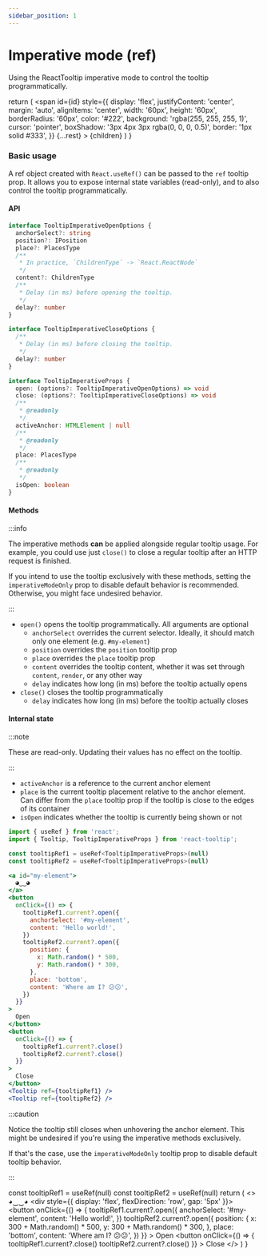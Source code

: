 ```yaml
---
sidebar_position: 1
---
```


# Imperative mode (ref)

Using the ReactTooltip imperative mode to control the tooltip programmatically.


  return (
    <span
      id={id}
      style={{
        display: 'flex',
        justifyContent: 'center',
        margin: 'auto',
        alignItems: 'center',
        width: '60px',
        height: '60px',
        borderRadius: '60px',
        color: '#222',
        background: 'rgba(255, 255, 255, 1)',
        cursor: 'pointer',
        boxShadow: '3px 4px 3px rgba(0, 0, 0, 0.5)',
        border: '1px solid #333',
      }}
      {...rest}
    >
      {children}
    </span>
  )
}

### Basic usage

A ref object created with `React.useRef()` can be passed to the `ref` tooltip prop.
It allows you to expose internal state variables (read-only), and to also control the tooltip programmatically.

#### API

```ts
interface TooltipImperativeOpenOptions {
  anchorSelect?: string
  position?: IPosition
  place?: PlacesType
  /**
   * In practice, `ChildrenType` -> `React.ReactNode`
   */
  content?: ChildrenType
  /**
   * Delay (in ms) before opening the tooltip.
   */
  delay?: number
}

interface TooltipImperativeCloseOptions {
  /**
   * Delay (in ms) before closing the tooltip.
   */
  delay?: number
}

interface TooltipImperativeProps {
  open: (options?: TooltipImperativeOpenOptions) => void
  close: (options?: TooltipImperativeCloseOptions) => void
  /**
   * @readonly
   */
  activeAnchor: HTMLElement | null
  /**
   * @readonly
   */
  place: PlacesType
  /**
   * @readonly
   */
  isOpen: boolean
}
```

#### Methods

:::info

The imperative methods <b>can</b> be applied alongside regular tooltip usage. For example, you could use just `close()` to close a regular tooltip after an HTTP request is finished.

If you intend to use the tooltip exclusively with these methods, setting the `imperativeModeOnly` prop to disable default behavior is recommended. Otherwise, you might face undesired behavior.

:::

- `open()` opens the tooltip programmatically. All arguments are optional
  - `anchorSelect` overrides the current selector. Ideally, it should match only one element (e.g. `#my-element`)
  - `position` overrides the `position` tooltip prop
  - `place` overrides the `place` tooltip prop
  - `content` overrides the tooltip content, whether it was set through `content`, `render`, or any other way
  - `delay` indicates how long (in ms) before the tooltip actually opens
- `close()` closes the tooltip programmatically
  - `delay` indicates how long (in ms) before the tooltip actually closes

#### Internal state

:::note

These are read-only. Updating their values has no effect on the tooltip.

:::

- `activeAnchor` is a reference to the current anchor element
- `place` is the current tooltip placement relative to the anchor element. Can differ from the `place` tooltip prop if the tooltip is close to the edges of its container
- `isOpen` indicates whether the tooltip is currently being shown or not

```jsx
import { useRef } from 'react';
import { Tooltip, TooltipImperativeProps } from 'react-tooltip';

const tooltipRef1 = useRef<TooltipImperativeProps>(null)
const tooltipRef2 = useRef<TooltipImperativeProps>(null)

<a id="my-element">
  ◕‿‿◕
</a>
<button 
  onClick={() => {
    tooltipRef1.current?.open({
      anchorSelect: '#my-element',
      content: 'Hello world!',
    })
    tooltipRef2.current?.open({
      position: {
        x: Math.random() * 500,
        y: Math.random() * 300,
      },
      place: 'bottom',
      content: 'Where am I? 😕😕',
    })
  }}
>
  Open
</button>
<button 
  onClick={() => {
    tooltipRef1.current?.close()
    tooltipRef2.current?.close()
  }}
>
  Close
</button>
<Tooltip ref={tooltipRef1} />
<Tooltip ref={tooltipRef2} />
```

:::caution

Notice the tooltip still closes when unhovering the anchor element. This might be undesired if you're using the imperative methods exclusively.

If that's the case, use the `imperativeModeOnly` tooltip prop to disable default tooltip behavior.

:::

  const tooltipRef1 = useRef(null)
  const tooltipRef2 = useRef(null)
  return (
    <>
      <TooltipAnchor id="my-element">
        ◕‿‿◕
      </TooltipAnchor>
      <div style={{ display: 'flex', flexDirection: 'row', gap: '5px' }}>
        <button 
          onClick={() => {
            tooltipRef1.current?.open({
              anchorSelect: '#my-element',
              content: 'Hello world!',
            })
            tooltipRef2.current?.open({
              position: {
                x: 300 + Math.random() * 500,
                y: 300 + Math.random() * 300,
              },
              place: 'bottom',
              content: 'Where am I? 😕😕',
            })
          }}
        >
          Open
        </button>
        <button 
          onClick={() => {
            tooltipRef1.current?.close()
            tooltipRef2.current?.close()
          }}
        >
          Close
        </button>
      </div>
      <Tooltip ref={tooltipRef1} />
      <Tooltip ref={tooltipRef2} />
    </>
  )
}

<div style={{ display: 'flex', flexDirection: 'column', gap: '10px', width: 'fit-content', margin: 'auto' }}>
  <ImperativeModeExample />
</div>
